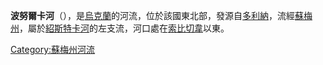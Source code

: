'''波努爾卡河'''（{{lang-uk|Понурка}}），是[[烏克蘭|烏克蘭]]的河流，位於該國東北部，發源自[[多利納_(格盧霍夫區)|多利納]]，流經[[蘇梅州|蘇梅州]]，屬於[[紹斯特卡河|紹斯特卡河]]的左支流，河口處在[[索比切韋|索比切韋]]以東。

{{DEFAULTSORT:Понурка}}
[[Category:蘇梅州河流|Category:蘇梅州河流]]


{{Ukraine-river-stub}}